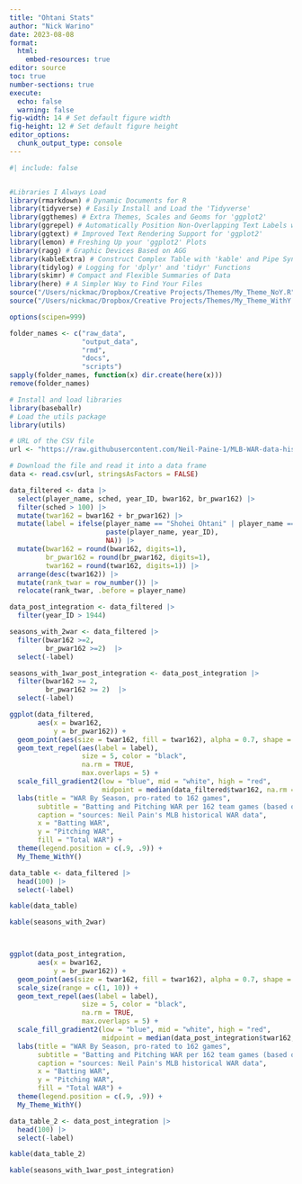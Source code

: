 ```yaml
---
title: "Ohtani Stats"
author: "Nick Warino"
date: 2023-08-08
format:
  html:
    embed-resources: true
editor: source  
toc: true
number-sections: true
execute: 
  echo: false
  warning: false
fig-width: 14 # Set default figure width
fig-height: 12 # Set default figure height
editor_options: 
  chunk_output_type: console
---
```


```r
#| include: false


#Libraries I Always Load
library(rmarkdown) # Dynamic Documents for R
library(tidyverse) # Easily Install and Load the 'Tidyverse'
library(ggthemes) # Extra Themes, Scales and Geoms for 'ggplot2'
library(ggrepel) # Automatically Position Non-Overlapping Text Labels with 'ggplot2'
library(ggtext) # Improved Text Rendering Support for 'ggplot2'
library(lemon) # Freshing Up your 'ggplot2' Plots
library(ragg) # Graphic Devices Based on AGG
library(kableExtra) # Construct Complex Table with 'kable' and Pipe Syntax
library(tidylog) # Logging for 'dplyr' and 'tidyr' Functions
library(skimr) # Compact and Flexible Summaries of Data
library(here) # A Simpler Way to Find Your Files
source("/Users/nickmac/Dropbox/Creative Projects/Themes/My_Theme_NoY.R")
source("/Users/nickmac/Dropbox/Creative Projects/Themes/My_Theme_WithY.R")

options(scipen=999)

folder_names <- c("raw_data", 
                  "output_data", 
                  "rmd", 
                  "docs", 
                  "scripts")
sapply(folder_names, function(x) dir.create(here(x)))
remove(folder_names)
```

```r
# Install and load libraries
library(baseballr)
# Load the utils package
library(utils)

# URL of the CSV file
url <- "https://raw.githubusercontent.com/Neil-Paine-1/MLB-WAR-data-historical/master/jeffbagwell_war_historical_2023.csv"

# Download the file and read it into a data frame
data <- read.csv(url, stringsAsFactors = FALSE)
```

```r
data_filtered <- data |> 
  select(player_name, sched, year_ID, bwar162, br_pwar162) |> 
  filter(sched > 100) |> 
  mutate(twar162 = bwar162 + br_pwar162) |> 
  mutate(label = ifelse(player_name == "Shohei Ohtani" | player_name == "Babe Ruth", 
                        paste(player_name, year_ID), 
                        NA)) |> 
  mutate(bwar162 = round(bwar162, digits=1),
         br_pwar162 = round(br_pwar162, digits=1),
         twar162 = round(twar162, digits=1)) |>   
  arrange(desc(twar162)) |> 
  mutate(rank_twar = row_number()) |> 
  relocate(rank_twar, .before = player_name)

data_post_integration <- data_filtered |> 
  filter(year_ID > 1944)

seasons_with_2war <- data_filtered |> 
  filter(bwar162 >=2,
         br_pwar162 >=2)  |> 
  select(-label)

seasons_with_1war_post_integration <- data_post_integration |> 
  filter(bwar162 >= 2,
         br_pwar162 >= 2)  |> 
  select(-label)

```

```r

ggplot(data_filtered,
       aes(x = bwar162,
           y = br_pwar162)) +
  geom_point(aes(size = twar162, fill = twar162), alpha = 0.7, shape = 21, stroke = .5) +
  geom_text_repel(aes(label = label), 
                  size = 5, color = "black", 
                  na.rm = TRUE,
                  max.overlaps = 5) +
  scale_fill_gradient2(low = "blue", mid = "white", high = "red",
                       midpoint = median(data_filtered$twar162, na.rm = TRUE)) +
  labs(title = "WAR By Season, pro-rated to 162 games",
       subtitle = "Batting and Pitching WAR per 162 team games (based on JEFFBAGWELL, a combination Baseball-Reference's and Fangraphs's WAR calculations) ) by Season (only including seasons with >100 scheduled games.\nnickwarino.com, created 2023-08-08",
       caption = "sources: Neil Pain's MLB historical WAR data",
       x = "Batting WAR",
       y = "Pitching WAR",
       fill = "Total WAR") +
  theme(legend.position = c(.9, .9)) +
  My_Theme_WithY()

data_table <- data_filtered |> 
  head(100) |> 
  select(-label)

kable(data_table)

kable(seasons_with_2war)



ggplot(data_post_integration,
       aes(x = bwar162,
           y = br_pwar162)) +
  geom_point(aes(size = twar162, fill = twar162), alpha = 0.7, shape = 21, stroke = .5) +
  scale_size(range = c(1, 10)) +
  geom_text_repel(aes(label = label), 
                  size = 5, color = "black", 
                  na.rm = TRUE,
                  max.overlaps = 5) +
  scale_fill_gradient2(low = "blue", mid = "white", high = "red",
                       midpoint = median(data_post_integration$twar162, na.rm = TRUE)) +
  labs(title = "WAR By Season, pro-rated to 162 games",
       subtitle = "Batting and Pitching WAR per 162 team games (based on JEFFBAGWELL, a combination Baseball-Reference's and Fangraphs's WAR calculations) ) by Season (only including seasons with >100 scheduled games.\nnickwarino.com, created 2023-08-08",
       caption = "sources: Neil Pain's MLB historical WAR data",
       x = "Batting WAR",
       y = "Pitching WAR",
       fill = "Total WAR") +
  theme(legend.position = c(.9, .9)) +
  My_Theme_WithY()

data_table_2 <- data_post_integration |> 
  head(100) |> 
  select(-label)

kable(data_table_2)

kable(seasons_with_1war_post_integration)
```

